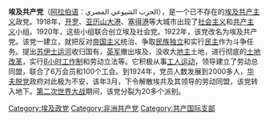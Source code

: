 {{not|埃及共产党 (1958年)|埃及共产党}}
{{共产党}}
'''埃及共产党'''（[[阿拉伯语|阿拉伯语]]：الحزب الشيوعي المصري），是一个已不存在的[[埃及|埃及]][[共产主义|共产主义]]政党。1918年，[[开罗|开罗]]、[[亚历山大港|亚历山大港]]、[[塞得港|塞得港]]等大城市出现了[[社会主义|社会主义]]和[[共产主义|共产主义]]小组。1920年，这些小组联合创立埃及社会党。1922年，该党改名为埃及共产党。该党一建立，就把反对[[帝国主义|帝国主义]]统治、争取[[民族独立运动|民族独立]]和实行[[民主|民主]]作为斗争任务。提出[[苏伊士运河|苏伊士运河]]收归国有，[[英军|英军]]撤出埃及，没收大[[地主|地主]]土地，进行彻底的[[土地改革|土地改革]]，实行[[8小时工作制|8小时工作制]]和劳动立法等。它积极从事[[工人运动|工人运动]]，领导建立了劳动总同盟，联合了6万会员和100个工会。到1924年，党员人数发展到2000多人，[[华夫脱党|华夫脱党]]政府对此极为不安，该年3月，下令解散埃共及其领导的劳动同盟，该党转入地下。[[第二次世界大战|第二次世界大战]]期间，该党分裂为20多个派别。

[[Category:埃及政党|Category:埃及政党]]
[[Category:非洲共产党|Category:非洲共产党]]
[[Category:共产国际支部|Category:共产国际支部]]